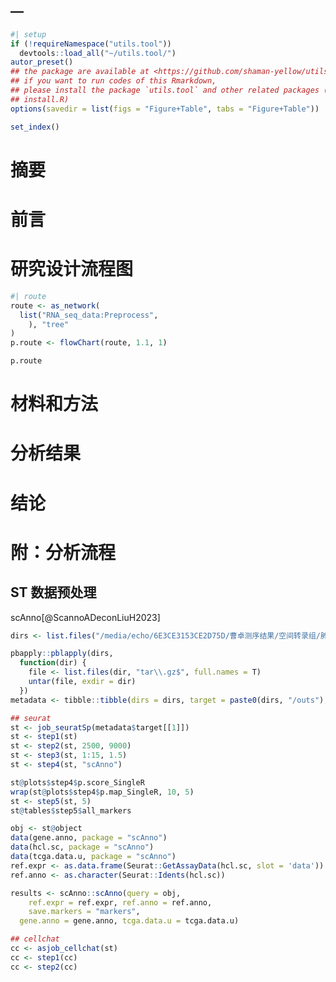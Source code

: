 ---
---

```r
#| setup
if (!requireNamespace("utils.tool"))
  devtools::load_all("~/utils.tool/")
autor_preset()
## the package are available at <https://github.com/shaman-yellow/utils.tool>
## if you want to run codes of this Rmarkdown,
## please install the package `utils.tool` and other related packages (run
## install.R)
options(savedir = list(figs = "Figure+Table", tabs = "Figure+Table"))
```

```r
set_index()
```

# 摘要 {#abstract}

# 前言 {#introduction}

# 研究设计流程图 {#route}

```r
#| route
route <- as_network(
  list("RNA_seq_data:Preprocess",
    ), "tree"
)
p.route <- flowChart(route, 1.1, 1)
```

```r
p.route
```

# 材料和方法 {#methods}

# 分析结果 {#results}

# 结论 {#dis}

# 附：分析流程 {#workflow}

## ST 数据预处理

scAnno[@ScannoADeconLiuH2023]

```r
dirs <- list.files("/media/echo/6E3CE3153CE2D75D/曹卓测序结果/空间转录组/肺癌空间转录组测序/CellRanger/", full.names = T)

pbapply::pblapply(dirs,
  function(dir) {
    file <- list.files(dir, "tar\\.gz$", full.names = T)
    untar(file, exdir = dir)
  })
metadata <- tibble::tibble(dirs = dirs, target = paste0(dirs, "/outs"), sample = get_filename(dirs))
```

```r
## seurat
st <- job_seuratSp(metadata$target[[1]])
st <- step1(st)
st <- step2(st, 2500, 9000)
st <- step3(st, 1:15, 1.5)
st <- step4(st, "scAnno")

st@plots$step4$p.score_SingleR
wrap(st@plots$step4$p.map_SingleR, 10, 5)
st <- step5(st, 5)
st@tables$step5$all_markers
```

```r
obj <- st@object
data(gene.anno, package = "scAnno")
data(hcl.sc, package = "scAnno")
data(tcga.data.u, package = "scAnno")
ref.expr <- as.data.frame(Seurat::GetAssayData(hcl.sc, slot = 'data'))
ref.anno <- as.character(Seurat::Idents(hcl.sc))

results <- scAnno::scAnno(query = obj,
	ref.expr = ref.expr, ref.anno = ref.anno,
	save.markers = "markers",
  gene.anno = gene.anno, tcga.data.u = tcga.data.u)

```

```r
## cellchat
cc <- asjob_cellchat(st)
cc <- step1(cc)
cc <- step2(cc)
```
